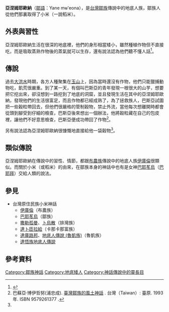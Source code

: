 '''亞涅姆耶歐納'''（[[鄒語|鄒語]]：Yane mʉ'eona），是[[台灣|台灣]][[鄒族|鄒族]]傳說中的地底人族，鄒族人從他們那裏取得了小米（一說稻米）。
==外表與習性==
亞涅姆耶歐納生活在很深的地底裡，他們的身形相當矮小，雖然種植作物但不直接吃，而是吸取蒸熟作物後的蒸氣就可以生存，還有說法認為他們聽不懂人話<ref name="鄒族神話與傳說">{{cite web|author=達西烏拉彎‧畢馬|title=鄒族神話與傳說|url=https://www.books.com.tw/products/0010227292|publisher=晨星|isbn=9574554570|accessdate=2003-07-15|archive-date=2019-08-06|archive-url=https://web.archive.org/web/20190806061150/https://www.books.com.tw/products/0010227292|dead-url=no}}</ref>。
==傳說==
過去[[大洪水|大洪水]]時期，各方人種聚集在[[玉山|玉山]]上，因為當時還沒有作物，他們只能獵捕動物吃，飢荒很嚴重。到了某一天，有個叫巴斯亞的青年發現一根很大的山芋，想要把它挖出來，卻沒想到一路挖到了地底的洞窟，並且發現生活在其中的亞涅姆耶歐納，發現他們的生活很富足，而且作物都已經成熟了，為了拯救族人，巴斯亞試圖把一些穀粒帶回去，但他們很嚴格的管制穀物，禁止外流，當他每次想離開時都會從頭到腳受到仔細的檢查，巴斯亞後來想出一個辦法，他將穀粒藏在自己的包皮裡，讓他們不好意思檢查，巴斯亞便成功帶回了作物<ref name="臺灣鄒族的風土神話">巴蘇亞‧博伊哲努(浦忠成). [https://www.books.com.tw/products/0010086062 臺灣鄒族的風土神話] {{Wayback|url=https://www.books.com.tw/products/0010086062 |date=20200624003443 }}. 台灣（Taiwan）: 臺原. 1993年. ISBN 9579261377 {{Zh}}.</ref>。

另有說法認為亞涅姆耶歐納很慷慨地直接給他一袋穀物<ref name="鄒族神話與傳說" />。

==類似傳說==
亞涅姆耶歐納在傳說中的習性、情節，都跟[[布農族|布農族]]傳說中的地底人族[[伊庫倫|伊庫倫]]很類似。而關於小米（或稻米）的由來，在鄒族本身的神話中也有是女神[[巴耶苳烏|巴耶苳烏]]（[[巴耶拜|巴耶拜]]）交給人類的說法。
==參見==
*台灣原住民族小米神話
**[[伊庫倫|伊庫倫]]（布農族）
**[[巴耶苳烏|巴耶苳烏]]（鄒族）
**[[撒勒孤曼|撒勒孤曼]]、[[卜烏散|卜烏散]]（排灣族）
**[[達卜匝拉給|達卜匝拉給]]（卡那卡那富族）
**[[達庫路邦|達庫路邦]]、[[地底人傳說_(魯凱族)|地底人傳說 (魯凱族)]]（魯凱族）
**[[達悟族地底人傳說|達悟族地底人傳說]]

==參考資料==
{{reflist}}

{{Myth-stub}}
{{鄒族神話}}

[[Category:鄒族神話|Category:鄒族神話]]
[[Category:地底矮人|Category:地底矮人]]
[[Category:神話傳說中的靈長目|Category:神話傳說中的靈長目]]